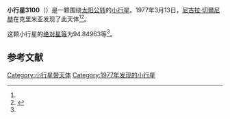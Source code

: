 {{Infobox planet
| bgcolour = #FFFFC0
| name = 3100 Zimmerman
| symbol = 
| image = 
| caption = 
| discovery = yes
| discovery_ref = 
| discoverer = [[尼古拉·切爾尼赫|尼古拉·切爾尼赫]]
| discovery_site = [[克里米亚|克里米亚]] 
| discovered = 1977年3月13日
| designations = yes
| mp_name = 
| named_after = 
| alt_names = 1977 EQ1/ 1975 TJ2 / 1975 WV1 / 1982 UJ6
| mp_category = [[主带小行星|主带小行星]]
| orbit_ref = <ref name="a">[http://ssd.jpl.nasa.gov/sbdb.cgi?sstr=3100 3100 Zimmerman] {{Wayback|url=http://ssd.jpl.nasa.gov/sbdb.cgi?sstr=3100 |date=20200917213401 }}，小行星數據庫瀏覽器（JPL Small-Body Database Browser）－[[美国国家航空航天局|美国国家航空航天局]]喷气推进实验室</ref>
| epoch = 2456400.5 (2013年4月18日更新)
| aphelion = {{convert|2.4571560|AU|km|3|abbr=on|lk=out}}
| perihelion = {{convert|2.0602774|AU|km|3|abbr=on}}
| semimajor = {{convert|2.2587167|AU|km|3|abbr=on}}
| eccentricity = 0.0878549
| period = 1239.912579 [[日|日]]<br />3.39[[儒略年|儒略年]]
| avg_speed = 
| inclination = 2.82165
| asc_node = 27.12145
| mean_anomaly = 
| arg_peri = 94.84963
| satellites = 
| physical_characteristics = yes
| dimensions = 
| mass = 
| density = 
| surface_grav = 
| escape_velocity = 
| sidereal_day = 
| axial_tilt = 
| pole_ecliptic_lat = 
| pole_ecliptic_lon = 
| albedo = 
| temperatures= 
| temp_name1 = 
| mean_temp_1 = 
| max_temp_1 = 
| temp_name2 = 
| max_temp_2 = 
| spectral_type = 
| abs_magnitude = 94.84963
}}

'''小行星3100'''（{{lang-en|3100 Zimmerman}}）是一颗围绕[[太阳|太阳]][[公转|公转]]的[[小行星|小行星]]。1977年3月13日，[[尼古拉·切爾尼赫|尼古拉·切爾尼赫]]在克里米亚发现了此天体<ref name="a" /><ref>{{cite news|title=小行星列表|url=http://cfa-www.harvard.edu/iau/lists/NumberedMPs.txt|accessdate=2013-07-08|newspaper=哈佛大学|archive-date=2008-05-17|archive-url=https://web.archive.org/web/20080517010638/http://cfa-www.harvard.edu/iau/lists/NumberedMPs.txt|dead-url=no}}</ref>。

这颗小行星的[[绝对星等|绝对星等]]为94.84963等<ref name="a" />。

==参考文献==
{{reflist}}
{{Minor Planet Number|[[小行星3099|小行星3099]]|[[小行星3101|小行星3101]]}}

{{小天体}}

[[Category:小行星带天体|Category:小行星带天体]]
[[Category:1977年发现的小行星|Category:1977年发现的小行星]]

{{asteroid-stub}}